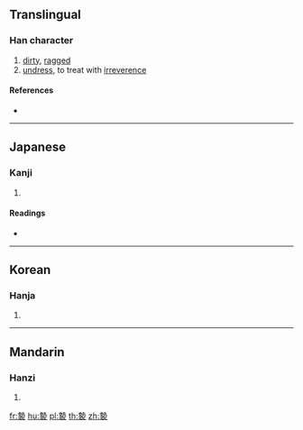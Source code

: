 {{character info/new}}
==Translingual==

===Han character===
{{Han char|rn=145|rad=衣|as=11|sn=17|four=|canj=GIYHV}}

# [[dirty]], [[ragged]]
# [[undress]], to treat with [[irreverence]]

====References====
* {{Han ref|kx=1123.100|dkj=34535|dj=1590.350|hdz=53109.080|uh=893A|ud=35130}}

----

==Japanese==

===Kanji===
{{ja-kanji|grade=|rs=衣11}}

# {{defn|lang=ja|sort=衣11}}

====Readings====
* {{ja-readings|on=[[ちょう]] (chō), [[じょう]] (jō)|kun=[[かさねでろも]] (kasanederomo)}}

----

==Korean==

===Hanja===
{{ko-hanja|hangeul=첩|eumhun=|rv=cheop|mr=ch'ŏp|y=chep}}

# {{defn|lang=ko|sort=衣11}}

----

==Mandarin==

===Hanzi===
{{cmn-hanzi|pin=[[dié]] ([[die2]])|wg=tieh<sup>2</sup>}}

# {{defn|lang=cmn|sort=衣11}}

[[fr:褺]]
[[hu:褺]]
[[pl:褺]]
[[th:褺]]
[[zh:褺]]